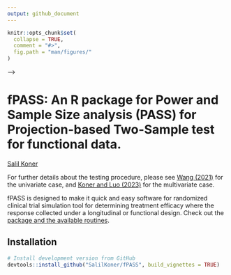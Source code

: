 ```yaml
---
output: github_document
---
```


<!-- README.md is generated from README.Rmd. Please edit that file -->

```r
knitr::opts_chunk$set(
  collapse = TRUE,
  comment = "#>",
  fig.path = "man/figures/"
)
```

<!-- # pkgdown <img src="man/figures/logo.png" align="right" alt="" width="120" /> -->

<!-- <!-- badges: start --> -->
<!-- [![CRAN Status](https://www.r-pkg.org/badges/version/pkgdown)](https://cran.r-project.org/package=pkgdown){.pkgdown-release} -->
<!-- [![R-CMD-check](https://github.com/r-lib/pkgdown/workflows/R-CMD-check/badge.svg)](https://github.com/r-lib/pkgdown/actions){.pkgdown-devel} -->
<!-- [![Codecov test coverage](https://codecov.io/gh/r-lib/pkgdown/branch/main/graph/badge.svg)](https://app.codecov.io/gh/r-lib/pkgdown?branch=main) -->
<!-- badges: end -->

# fPASS: An R package for Power and Sample Size analysis (PASS) for Projection-based Two-Sample test for functional data.

[Salil Koner](https://biostat.duke.edu/profile/salil-koner)

For further details about the testing procedure, please see [Wang (2021)](https://doi.org/10.1214/21-EJS1802) for the univariate case, and [Koner and Luo (2023)](https://arxiv.org/abs/2302.05612) for the multivariate case.


fPASS is designed to make it quick and easy software for randomized clinical trial simulation tool for determining treatment efficacy where the response collected under a longitudinal or functional design. Check out the [package and the available routines](https://salilkoner.github.io/fPASS/). 

## Installation

<!-- ::: .pkgdown-release -->
<!-- ```{r, eval = FALSE} -->
<!-- # Install released version from CRAN -->
<!-- install.packages("pkgdown") -->
<!-- ``` -->
<!-- ::: -->

::: .pkgdown-devel
```r
# Install development version from GitHub
devtools::install_github("SalilKoner/fPASS", build_vignettes = TRUE)
```
:::
